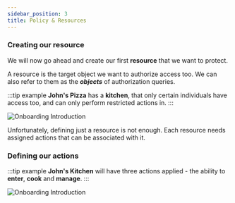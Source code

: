 ```yaml
---
sidebar_position: 3
title: Policy & Resources
---
```


### Creating our resource

We will now go ahead and create our first **resource** that we want to protect. 

A resource is the target object we want to authorize access too. We can also refer to them as the ***objects*** of
authorization queries.

:::tip example
**John's Pizza** has a **kitchen**, that only certain individuals have access too, and can only perform restricted actions in.
:::

![Onboarding Introduction](/img/onboarding/3.png)

Unfortunately, defining just a resource is not enough. Each resource needs assigned actions that can be associated with it.

### Defining our actions

:::tip example
**John's Kitchen** will have three actions applied - the ability to **enter**, **cook** and **manage**.
:::

![Onboarding Introduction](/img/onboarding/4.png)